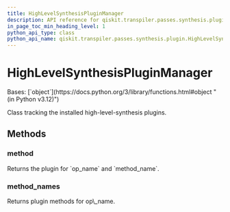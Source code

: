 ```yaml
---
title: HighLevelSynthesisPluginManager
description: API reference for qiskit.transpiler.passes.synthesis.plugin.HighLevelSynthesisPluginManager
in_page_toc_min_heading_level: 1
python_api_type: class
python_api_name: qiskit.transpiler.passes.synthesis.plugin.HighLevelSynthesisPluginManager
---
```


# HighLevelSynthesisPluginManager

<Class id="qiskit.transpiler.passes.synthesis.plugin.HighLevelSynthesisPluginManager" github="https://github.com/qiskit/qiskit/tree/stable/0.45/qiskit/transpiler/passes/synthesis/plugin.py" signature="qiskit.transpiler.passes.synthesis.plugin.HighLevelSynthesisPluginManager">
  Bases: [`object`](https://docs.python.org/3/library/functions.html#object "(in Python v3.12)")

  Class tracking the installed high-level-synthesis plugins.

  ## Methods

  ### method

  <Function id="qiskit.transpiler.passes.synthesis.plugin.HighLevelSynthesisPluginManager.method" name="method" signature="method(op_name, method_name)">
    Returns the plugin for `op_name` and `method_name`.
  </Function>

  ### method\_names

  <Function id="qiskit.transpiler.passes.synthesis.plugin.HighLevelSynthesisPluginManager.method_names" name="method_names" signature="method_names(op_name)">
    Returns plugin methods for op\_name.
  </Function>
</Class>

